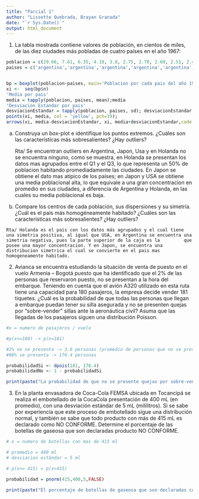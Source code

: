 ```yaml
---
title: "Parcial 1"
author: "Lissette Quebrada, Brayan Granada"
date: "`r Sys.Date()`"
output: html_document
---
```


1. La tabla mostrada contiene valores de población, en cientos de miles, de las diez ciudades más pobladas de cuatro países en el año 1967:

```r

poblacion = c(29.66, 7.61, 6.35, 4.10, 3.8, 2.75, 2.70, 2.69, 2.51, 2.44, 77.81, 35.50, 24.79, 20.02, 16.70, 9.39, 9.38, 8.76, 7.63, 7.5, 8.68, 7.31, 6.02, 2.64, 1.75, 1.72, 1.51, 1.42, 1.31, 1.2, 110.21, 32.14, 18.88, 16.38, 13.37, 11.92, 10.71, 7.8, 7.7, 7)
paises = c('argentina','argentina','argentina','argentina','argentina','argentina','argentina','argentina','argentina','argentina','usa','usa','usa','usa','usa','usa','usa','usa','usa','usa','holanda','holanda','holanda','holanda','holanda','holanda','holanda','holanda','holanda','holanda','japon','japon','japon','japon','japon','japon','japon','japon','japon','japon')


bp = boxplot(poblacion~paises, main='Poblacion por cada pais del año 1997', pch = 19, col=c(123,234,445,456))
xi <-  seq(bp$n)
'Media por pais'
media = tapply(poblacion, paises, mean);media
'Desviacion Estandar por pais'
desviacionEstandar = tapply(poblacion, paises, sd); desviacionEstandar
points(xi, media, col = 'yellow', pch=19);
arrows(xi, media-desviacionEstandar, xi, media+desviacionEstandar,code =3, col='blue', angle = 75, length = .2)

```
 
 
 a) Construya un box-plot e identifique los puntos extremos. ¿Cuáles son las características más sobresalientes? ¿Hay outliers?
  
    Rta/ Se encuentran outliers en Argentina, Japon, Usa y en Holanda no se encuentra ninguno, como se muestra, en Holanda se presentan los datos mas agrupados entre el Q1 y el Q3, lo que representa un         50% de poblacion habitando promediadamente las ciudades. En Japon se obtiene el dato mas atipico de los paises; en Japon y USA se obtiene una media poblacional alta, lo que equivale a una gran         concentracion en promedio en sus ciudades, a diferencia de Argentina y Holanda, en las cuales su media poblacional es baja.
  
  
  b) Compare los centros de cada población, sus dispersiones y su simetría. ¿Cuál es el país más homogéneamente habitado? ¿Cuáles son las características más sobresalientes? ¿Hay outliers?
  
    Rta/ Holanda es el pais con los datos más agrupados y el cual tiene una simetria positiva, al igual que USA, en Argentina se encuentra una simetria negativa, pues la parte superior de la caja es la         que posee una mayor concentracion. Y en Japon, se encuentra una distribucion simetrica el cual se convierte en el pais mas homogeneamente habitado.


2. Avianca se encuentra estudiando la situación de venta de puesto en el vuelo Armenia – Bogotá puesto que ha identificado que el 2% de las personas que reservaron puesto, no se presentan a la hora del embarque. Teniendo en cuenta que el avión A320 utilizado en esta ruta tiene una capacidad para 180 pasajeros, la empresa decide vender 181 tiquetes. ¿Cuál es la probabilidad de que todas las personas que llegan a embarque puedan tener su silla asegurada y no se presenten quejas por “sobre-vender” sillas ante la aeronáutica civil? Asuma que las llegadas de los pasajeros siguen una distribución Poisson.

```r
#x = numero de pasajeros / vuelo

#p(x<=180) -> p(x=181)

#2% no se presenta -> 3.6 personas (promedio de personas que no se presenta al vuelvo)
#98% se presenta -> 176.4 personas

probabilidadSi <- dpois(181, 176.4)
probabilidadNo <- 1 - probabilidadSi

print(paste("La probabilidad de que no se presente quejas por sobre-vender sillas en el avion es de: " , probabilidadNo))

```

3. En la planta envasadora de Coca-Cola FEMSA ubicada en Tocancipá se realiza el embotellado de la CocaCola presentación de 400 mL (en promedio), con una desviación estándar de 5 mL (mililitros). Si se sabe por experiencia que este proceso de embotellado sigue una distribución normal, y también se sabe que todo producto con más de 415 mL es declarado como NO CONFORME. Determine el porcentaje de las botellas de gaseosa que son declaradas producto NO CONFORME.


```r

# x = numero de botellas con mas de 415 ml 

# promedio = 400 ml
# desviacion estándar = 5 ml

# p(x>= 415) = p(x>415)

probabilidad = pnorm(415,400,5,FALSE)

print(paste("El porcentaje de botellas de gaseosa que son declaradas como producto NO CONFORME es: ", probabilidad*100,'%'))
```







